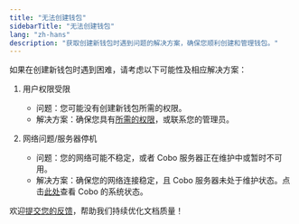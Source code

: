 ```yaml
---
title: "无法创建钱包"
sidebarTitle: "无法创建钱包"
lang: "zh-hans"
description: "获取创建新钱包时遇到问题的解决方案，确保您顺利创建和管理钱包。"
---
```


如果在创建新钱包时遇到困难，请考虑以下可能性及相应解决方案：

1. 用户权限受限
    - 问题：您可能没有创建新钱包所需的权限。
    - 解决方案：确保您具有[所需的权限](/cn/portal/organization/roles-and-permissions)，或联系您的管理员。


2. 网络问题/服务器停机
    - 问题：您的网络可能不稳定，或者 Cobo 服务器正在维护中或暂时不可用。
    - 解决方案：确保您的网络连接稳定，且 Cobo 服务器未处于维护状态。点击[此处](https://status.cobo.com/)查看 Cobo 的系统状态。





<Tip>欢迎[提交您的反馈](https://forms.zohopublic.com/cobo/form/DocumentFeedbackForm/formperma/QvLOhxJv1_JMsJ-1dleZ8Itb_7rzN-LtgvsDdxosoVI?referrername=manuals)，帮助我们持续优化文档质量！</Tip>